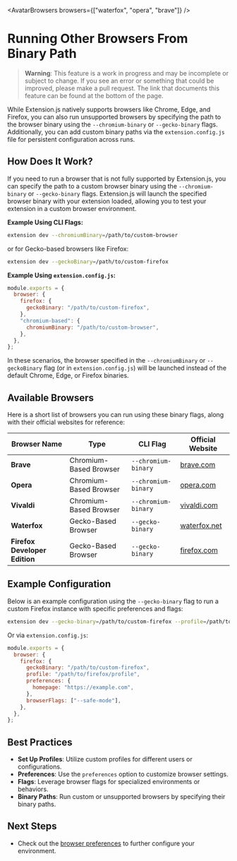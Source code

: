 
<AvatarBrowsers browsers={["waterfox", "opera", "brave"]} />

# Running Other Browsers From Binary Path

> **Warning**: This feature is a work in progress and may be incomplete or subject to change. If you see an error or something that could be improved, please make a pull request. The link that documents this feature can be found at the bottom of the page.

While Extension.js natively supports browsers like Chrome, Edge, and Firefox, you can also run unsupported browsers by specifying the path to the browser binary using the `--chromium-binary` or `--gecko-binary` flags. Additionally, you can add custom binary paths via the `extension.config.js` file for persistent configuration across runs.

## How Does It Work?

If you need to run a browser that is not fully supported by Extension.js, you can specify the path to a custom browser binary using the `--chromium-binary` or `--gecko-binary` flags. Extension.js will launch the specified browser binary with your extension loaded, allowing you to test your extension in a custom browser environment.

**Example Using CLI Flags:**

```bash
extension dev --chromiumBinary=/path/to/custom-browser
```

or for Gecko-based browsers like Firefox:

```bash
extension dev --geckoBinary=/path/to/custom-firefox
```

**Example Using `extension.config.js`:**

```js
module.exports = {
  browser: {
    firefox: {
      geckoBinary: "/path/to/custom-firefox",
    },
    "chromium-based": {
      chromiumBinary: "/path/to/custom-browser",
    },
  },
};
```

In these scenarios, the browser specified in the `--chromiumBinary` or `--geckoBinary` flag (or in `extension.config.js`) will be launched instead of the default Chrome, Edge, or Firefox binaries.

## Available Browsers

Here is a short list of browsers you can run using these binary flags, along with their official websites for reference:

| **Browser Name**              | **Type**               | **CLI Flag**        | **Official Website**                                      |
| ----------------------------- | ---------------------- | ------------------- | --------------------------------------------------------- |
| **Brave**                     | Chromium-Based Browser | `--chromium-binary` | [brave.com](https://brave.com)                            |
| **Opera**                     | Chromium-Based Browser | `--chromium-binary` | [opera.com](https://www.opera.com)                        |
| **Vivaldi**                   | Chromium-Based Browser | `--chromium-binary` | [vivaldi.com](https://vivaldi.com)                        |
| **Waterfox**                  | Gecko-Based Browser    | `--gecko-binary`    | [waterfox.net](https://www.waterfox.net)                  |
| **Firefox Developer Edition** | Gecko-Based Browser    | `--gecko-binary`    | [firefox.com](https://www.mozilla.org/firefox/developer/) |

## Example Configuration

Below is an example configuration using the `--gecko-binary` flag to run a custom Firefox instance with specific preferences and flags:

```bash
extension dev --gecko-binary=/path/to/custom-firefox --profile=/path/to/firefox/profile
```

Or via `extension.config.js`:

```js
module.exports = {
  browser: {
    firefox: {
      geckoBinary: "/path/to/custom-firefox",
      profile: "/path/to/firefox/profile",
      preferences: {
        homepage: "https://example.com",
      },
      browserFlags: ["--safe-mode"],
    },
  },
};
```

## Best Practices

- **Set Up Profiles**: Utilize custom profiles for different users or configurations.
- **Preferences**: Use the `preferences` option to customize browser settings.
- **Flags**: Leverage browser flags for specialized environments or behaviors.
- **Binary Paths**: Run custom or unsupported browsers by specifying their binary paths.

## Next Steps

- Check out the [browser preferences](./browser-preferences.mdx) to further configure your environment.
